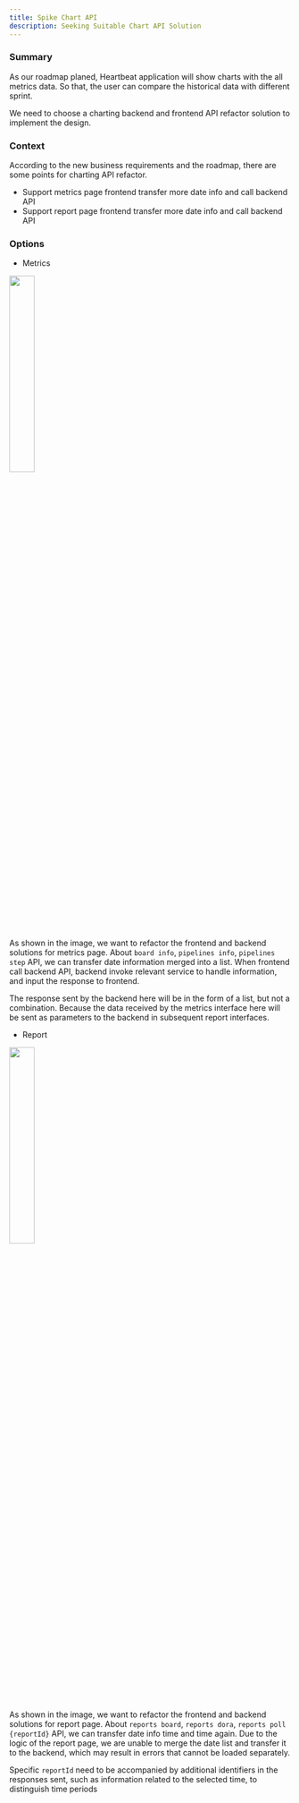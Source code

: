 ```yaml
---
title: Spike Chart API
description: Seeking Suitable Chart API Solution
---
```


### Summary

As our roadmap planed, Heartbeat application will show charts with the all metrics data.
So that, the user can compare the historical data with different sprint.

We need to choose a charting backend and frontend API refactor solution to implement the design.

### Context

According to the new business requirements and the roadmap, there are some points for charting API refactor.

* Support metrics page frontend transfer more date info and call backend API
* Support report page frontend transfer more date info and call backend API

### Options

- Metrics 

<img src="https://cdn.jsdelivr.net/gh/au-heartbeat/data-hosting@main/charting-refactor-image/charting-reports-api.png" width="30%" />

As shown in the image, we want to refactor the frontend and backend solutions for metrics page. About `board info`, `pipelines info`,
`pipelines step` API, we can transfer date information merged into a list. When frontend call backend API, backend invoke relevant service 
to handle information, and input the response to frontend.

The response sent by the backend here will be in the form of a list, but not a combination.
 Because the data received by the metrics interface here will be sent as parameters to the backend in subsequent report interfaces.

- Report

<img src="https://cdn.jsdelivr.net/gh/au-heartbeat/data-hosting@main/charting-refactor-image/charting-reports-api.png" width="30%" />

As shown in the image, we want to refactor the frontend and backend solutions for report page. About `reports board`, `reports dora`,
`reports poll {reportId}` API, we can transfer date info time and time again. Due to the logic of the report page,
 we are unable to merge the date list and transfer it to the backend, which may result in errors that cannot be loaded separately.
 
Specific `reportId` need to be accompanied by additional identifiers in the responses sent,
 such as information related to the selected time, to distinguish time periods
